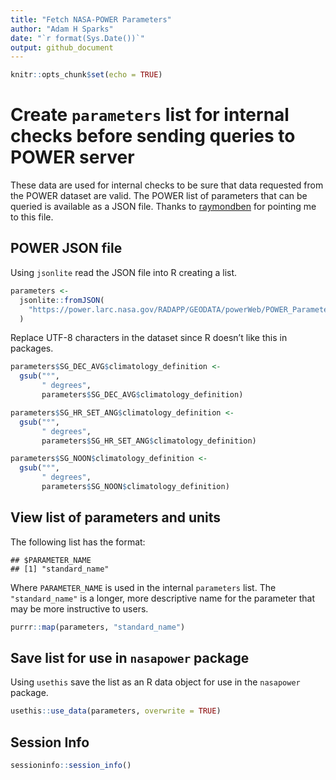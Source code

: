 ```yaml
---
title: "Fetch NASA-POWER Parameters"
author: "Adam H Sparks"
date: "`r format(Sys.Date())`"
output: github_document
---
```


```r
knitr::opts_chunk$set(echo = TRUE)
```

# Create `parameters` list for internal checks before sending queries to POWER server

These data are used for internal checks to be sure that data requested from the
POWER dataset are valid. The POWER list of parameters that can be queried is
available as a JSON file. Thanks to [raymondben](https://github.com/raymondben)
for pointing me to this file.

## POWER JSON file

Using `jsonlite` read the JSON file into R creating a list.

```r
parameters <-
  jsonlite::fromJSON(
    "https://power.larc.nasa.gov/RADAPP/GEODATA/powerWeb/POWER_Parameters_v110.json"
  )
```

Replace UTF-8 characters in the dataset since R doesn't like this in packages.

```r
parameters$SG_DEC_AVG$climatology_definition <-
  gsub("°",
       " degrees",
       parameters$SG_DEC_AVG$climatology_definition)

parameters$SG_HR_SET_ANG$climatology_definition <-
  gsub("°",
       " degrees",
       parameters$SG_HR_SET_ANG$climatology_definition)

parameters$SG_NOON$climatology_definition <-
  gsub("°",
       " degrees",
       parameters$SG_NOON$climatology_definition)
```

## View list of parameters and units

The following list has the format:
```
## $PARAMETER_NAME
## [1] "standard_name"
```

Where `PARAMETER_NAME` is used in the internal `parameters` list. The
`"standard_name"` is a longer, more descriptive name for the parameter that may
be more instructive to users.

```r
purrr::map(parameters, "standard_name")
```

## Save list for use in `nasapower` package

Using `usethis` save the list as an R data object for use in the
`nasapower` package.

```r
usethis::use_data(parameters, overwrite = TRUE)
```

## Session Info

```r
sessioninfo::session_info()
```
